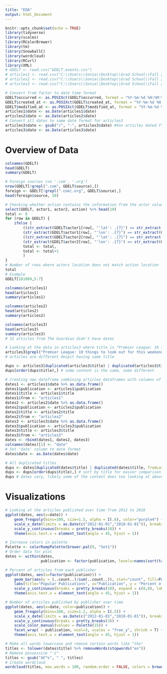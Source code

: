 ---
title: "EDA"
output: html_document
---

```{r setup, include=FALSE}
knitr::opts_chunk$set(echo = TRUE)
library(tidyverse)
library(scales)
library(RColorBrewer)
library(tm)
library(SnowballC)
library(wordcloud)
library(RCurl)
library(XML)
# GDELT <- read.csv("GDELT_events.csv")
# articles1 <- read.csv("C:\\Users\\Sonia\\Desktop\\Grad School\\Fall 2019\\Practical Data Science\\all-the-news\\articles1.csv")
# articles2 <- read.csv("C:\\Users\\Sonia\\Desktop\\Grad School\\Fall 2019\\Practical Data Science\\all-the-news\\articles2.csv")
# articles3 <- read.csv("C:\\Users\\Sonia\\Desktop\\Grad School\\Fall 2019\\Practical Data Science\\all-the-news\\articles3.csv")
```

```{r Cleaning the data, include=FALSE}
# Convert from factor to date time format
GDELT$occurred <- as.POSIXct(GDELT$occurred, format = "%Y-%m-%d %H:%M:%S")
GDELT$created_at <- as.POSIXct(GDELT$created_at, format = "%Y-%m-%d %H:%M:%S")
GDELT$modified_at <- as.POSIXct(GDELT$modified_at, format = "%Y-%m-%d %H:%M:%S")
articles1$date <- as.Date(articles1$date)
articles2$date <- as.Date(articles2$date)
# Convert all dates to same date format for articles3
articles3$date <- gsub("/", "-", articles3$date) #Vox articles dated YYYY/MM/DD instead of YYYY-MM-DD
articles3$date <- as.Date(articles3$date)
```

# Overview of Data
```{r}
colnames(GDELT)
head(GDELT)
summary(GDELT)

# Foreign sources (no '.com', '.org')
nrow(GDELT[!grepl(".com", GDELT$source),])
foreign <- GDELT[!grepl(".com|.org", GDELT$source),]
head(foreign$source, 10)
```
```{r}
# Checking whether action contains the information from the actor columns (code, name, location)
select(GDELT, actor1, actor2, action) %>% head(10)
total <- 0
for (row in GDELT) {
    ifelse (
        ((str_extract(GDELT$actor1[row], "'lat': .{7}") == str_extract(GDELT$action[row], "'lat': .{7}")) &
        (str_extract(GDELT$actor1[row], "'lon': .{7}") == str_extract(GDELT$action[row], "'lon': .{7}"))) |
        ((str_extract(GDELT$actor2[row], "'lat': .{7}") == str_extract(GDELT$action[row], "'lat': .{7}")) &
        (str_extract(GDELT$actor2[row], "'lon': .{7}") == str_extract(GDELT$action[row], "'lon': .{7}"))),
        total <- total, 
        total <- total+1
        )
}
# Number of rows where actors location does not match action location
total
# Example
GDELT[181089,5:7]
```

```{r}
colnames(articles1)
head(articles1)
summary(articles1)
```

```{r}
colnames(articles2)
head(articles2)
summary(articles2)
```

```{r}
colnames(articles3)
head(articles3)
summary(articles3)
# 15 articles from The Guardian didn't have dates
```

```{r}
# Looking at the data in articles3 where title is "Premier League: 10 things to look out for this weekend"
articles3[grepl("Premier League: 10 things to look out for this weekend", articles3$title),]
# articles are different despit having same title

dups <- articles3[duplicated(articles3$title) | duplicated(articles3$title, fromLast = T),] 
dups[order(dups$title),] # some content is the same, some different
```

```{r}
# Creating new dataframe combining articles dataframes with columns of interest
dates1 <- articles1$date %>% as.data.frame()
dates1$publication <- articles1$publication
dates1$title <- articles1$title
dates1$from <- "articles1"
dates2 <- articles2$date %>% as.data.frame()
dates2$publication <- articles2$publication
dates2$title <- articles2$title
dates2$from <- "articles2"
dates3 <- articles3$date %>% as.data.frame()
dates3$publication <- articles3$publication
dates3$title <- articles3$title
dates3$from <- "articles3"
dates <- rbind(dates1, dates2, dates3)
colnames(dates)[1] <- "date"
# Set 'date' column to date format
dates$date <- as.Date(dates$date)
```

```{r}
# All duplicated titles
dups <- dates[duplicated(dates$title) | duplicated(dates$title, fromLast = T),] 
dups <- dups[order(dups$title),] # sort by title for easier comparison
dups # dates vary, likely some of the content does too looking at above for articles3
```

# Visualizations
```{r Articles over time}
# Looking at the articles published over time from 2012 to 2018
ggplot(dates, aes(x=date)) +
    geom_freqpoly(bins=100, size=1.5, alpha = I(.6), color="purple4") +
    scale_x_date(limits = as.Date(c("2012-01-01","2018-01-01")), breaks = function(x) seq.Date(from = as.Date(c("2011-01-01")), to = as.Date(c("2018-01-01")), by = "6 months")) +
    scale_y_continuous(breaks = pretty_breaks(10)) + 
    theme(axis.text.x = element_text(angle = 45, hjust = 1))
```

```{r Popular Publications}
# Increase colors in palette
Palette <- colorRampPalette(brewer.pal(9, "Set1"))
# Order data for plot
dates <- within(dates, 
                publication <- factor(publication, levels=names(sort(table(publication), decreasing=TRUE))))

# Percent of articles from each publisher
ggplot(dates, aes(x=factor(publication))) +
    geom_bar(aes(y = (..count..)/sum(..count..)), stat="count", fill=Palette(15)) +
    labs(title="Popular Publications", x="Publication", y = "Percent of Total Articles") +
    scale_y_continuous(breaks = pretty_breaks(10), expand = c(0,0), labels = percent) + 
    theme(axis.text.x = element_text(angle = 45, hjust = 1))
```

```{r Articles over time by publication}
# Number of articles published by publisher over time
ggplot(dates, aes(x=date, color=publication)) +
    geom_freqpoly(bins=100, size=1.2, alpha = I(.5)) +
    scale_x_date(limits = as.Date(c("2012-01-01","2018-01-01")), breaks = function(x) seq.Date(from = as.Date(c("2011-01-01")), to = as.Date(c("2018-01-01")), by = "1 year")) +
    scale_y_continuous(breaks = pretty_breaks(3)) + 
    scale_color_manual(values = Palette(15)) + 
    facet_wrap( ~ publication, ncol=3, scales = "free_y", shrink = T) + #y-axis varies by publisher
    theme(axis.text.x = element_text(angle = 45, hjust = 1))
```

```{r}
# Make all words lowercase and remove certain words like "the"
titles <- tolower(dates$title) %>% removeWords(stopwords("en"))
# Remove possessive "'s" 
titles <- gsub("â€™s", " ", titles)
# Create wordcloud
wordcloud(titles, max.words = 100, random.order = FALSE, colors = brewer.pal(8, "Dark2"))
```

